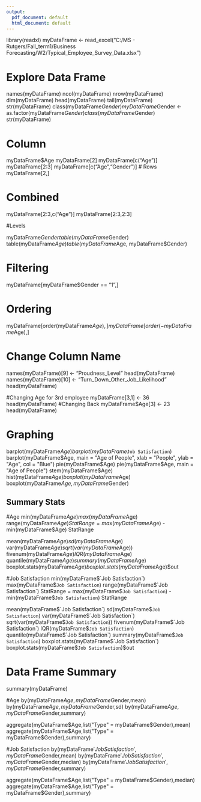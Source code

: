 ---
output:
  pdf_document: default
  html_document: default
---
library(readxl)
myDataFrame <- read_excel("C:/MS - Rutgers/Fall_term1/Business Forecasting/W2/Typical_Employee_Survey_Data.xlsx")

# Explore Data Frame
names(myDataFrame)
ncol(myDataFrame)
nrow(myDataFrame)
dim(myDataFrame)
head(myDataFrame)
tail(myDataFrame)
str(myDataFrame)
class(myDataFrame$Gender)
myDataFrame$Gender <- as.factor(myDataFrame$Gender)
class(myDataFrame$Gender)
str(myDataFrame)



# Column
myDataFrame$Age
myDataFrame[2]
myDataFrame[c("Age")]
myDataFrame[2:3]
myDataFrame[c("Age","Gender")]
# Rows
myDataFrame[2,]

# Combined
myDataFrame[2:3,c("Age")]
myDataFrame[2:3,2:3]

#Levels

myDataFrame$Gender
table(myDataFrame$Gender)
table(myDataFrame$Age)
table(myDataFrame$Age, myDataFrame$Gender)

# Filtering

myDataFrame[myDataFrame$Gender == "1",]


# Ordering

myDataFrame[order(myDataFrame$Age),]
myDataFrame[order(-myDataFrame$Age),]

# Change Column Name
names(myDataFrame)[9] <- "Proudness_Level"
head(myDataFrame)
names(myDataFrame)[10] <- "Turn_Down_Other_Job_Likelihood"
head(myDataFrame)

#Changing Age for 3rd employee
myDataFrame[3,1] <- 36
head(myDataFrame)
#Changing Back 
myDataFrame$Age[3] <- 23
head(myDataFrame)


# Graphing
barplot(myDataFrame$Age)
barplot(myDataFrame$`Job Satisfaction`)
barplot(myDataFrame$Age, main = "Age of People", xlab = "People", ylab = "Age", col = "Blue")
pie(myDataFrame$Age)
pie(myDataFrame$Age, main = "Age of People")
stem(myDataFrame$Age)
hist(myDataFrame$Age)
boxplot(myDataFrame$Age)
boxplot(myDataFrame$Age,myDataFrame$Gender)

## Summary Stats

#Age
min(myDataFrame$Age)
max(myDataFrame$Age)
range(myDataFrame$Age)
StatRange = max(myDataFrame$Age) - min(myDataFrame$Age)
StatRange

mean(myDataFrame$Age)
sd(myDataFrame$Age)
var(myDataFrame$Age)
sqrt(var(myDataFrame$Age))
fivenum(myDataFrame$Age)
IQR(myDataFrame$Age)
quantile(myDataFrame$Age)
summary(myDataFrame$Age)
boxplot.stats(myDataFrame$Age)
boxplot.stats(myDataFrame$Age)$out


#Job Satisfaction
min(myDataFrame$`Job Satisfaction`)
max(myDataFrame$`Job Satisfaction`)
range(myDataFrame$`Job Satisfaction`)
StatRange = max(myDataFrame$`Job Satisfaction`) - min(myDataFrame$`Job Satisfaction`)
StatRange

mean(myDataFrame$`Job Satisfaction`)
sd(myDataFrame$`Job Satisfaction`)
var(myDataFrame$`Job Satisfaction`)
sqrt(var(myDataFrame$`Job Satisfaction`))
fivenum(myDataFrame$`Job Satisfaction`)
IQR(myDataFrame$`Job Satisfaction`)
quantile(myDataFrame$`Job Satisfaction`)
summary(myDataFrame$`Job Satisfaction`)
boxplot.stats(myDataFrame$`Job Satisfaction`)
boxplot.stats(myDataFrame$`Job Satisfaction`)$out



# Data Frame Summary

summary(myDataFrame)

#Age
by(myDataFrame$Age,myDataFrame$Gender,mean)
by(myDataFrame$Age,myDataFrame$Gender,sd)
by(myDataFrame$Age,myDataFrame$Gender,summary)

aggregate(myDataFrame$Age,list("Type" = myDataFrame$Gender),mean)
aggregate(myDataFrame$Age,list("Type" = myDataFrame$Gender),summary)


#Job Satisfaction
by(myDataFrame$'Job Satisfaction',myDataFrame$Gender,mean)
by(myDataFrame$'Job Satisfaction',myDataFrame$Gender,median)
by(myDataFrame$'Job Satisfaction',myDataFrame$Gender,summary)

aggregate(myDataFrame$Age,list("Type" = myDataFrame$Gender),median)
aggregate(myDataFrame$Age,list("Type" = myDataFrame$Gender),summary)




